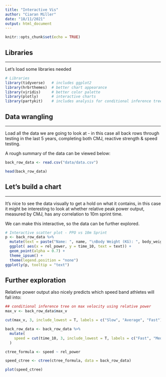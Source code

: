 ```yaml
---
title: "Interactive Vis"
author: "Ciaran Miller"
date: "18/11/2021"
output: html_document
---
```


```r
knitr::opts_chunk$set(echo = TRUE)
```


## Libraries
*** 

Let's load some libraries needed
```r
# Libraries
library(tidyverse)   # includes ggplot2
library(hrbrthemes)  # better chart appearance
library(viridis)     # better color palette
library(plotly)      # interactive charts
library(partykit)    # includes analysis for conditional inference trees
```

## Data wrangling
*** 

Load all the data we are going to look at - in this case all back rows through testing in the last 5 years, completing both CMJ, reactive strength & speed testing.

A rough summary of the data can be viewed below:

```r
back_row_data <- read.csv("data/data.csv")

head(back_row_data)
```


## Let's build a chart
*** 

It's nice to see the data visually to get a hold on what it contains, in this case it might be interesting to look at whether relative peak power output, measured by CMJ, has any correlation to 10m sprint time.

We can make this interactive, so the data can be further explored.

```r
# Interactive scatter plot - PPO vs 10m Sprint
p <- back_row_data %>%
  mutate(text = paste("Name: ", name, "\nBody Weight (KG): ", body_weight, "\nPeak Power (W): ", peak_power, sep = "")) %>%
  ggplot( aes(x = rel_power, y = time_10, text = text)) +
  geom_point(alpha = 0.7) +
  theme_ipsum() +
  theme(legend.position = "none")
ggplotly(p, tooltip = "text")
```

## Further exploration

Relative power output also nicely predicts which speed band athletes will fall into:

```r
## conditional inference tree on max velocity using relative power
max_v <- back_row_data$max_v

cut(max_v, 3, include_lowest = T, labels = c("Slow", "Average", "Fast"))

back_row_data <- back_row_data %>%
  mutate(
    speed = cut(time_10, 3, include_lowest = T, labels = c("Fast", "Medium", "Slow"))
  )

ctree_formula <- speed ~ rel_power

speed_ctree <- ctree(ctree_formula, data = back_row_data)

plot(speed_ctree)
````